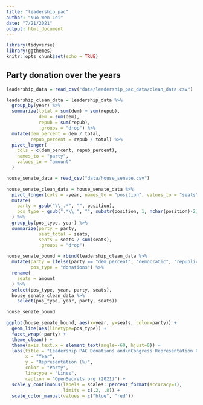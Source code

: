 ```yaml
---
title: "leadership_pac"
author: "Nuo Wen Lei"
date: "7/21/2021"
output: html_document
---
```


```r
library(tidyverse)
library(ggthemes)
knitr::opts_chunk$set(echo = TRUE)
```

## Party donation over the years


```r
leadership_data = read_csv("data/leadership_pac_data/clean_data.csv")

leadership_clean_data = leadership_data %>% 
  group_by(year) %>% 
  summarize(total = sum(dem) + sum(repub),
            dem = sum(dem),
            repub = sum(repub),
            .groups = "drop") %>%
  mutate(dem_percent = dem / total,
         repub_percent = repub / total) %>% 
  pivot_longer(
    cols = c(dem_percent, repub_percent),
    names_to = "party",
    values_to = "amount"
  )
```

```r
house_senate_data = read_csv("data/house_senate.csv")

house_senate_clean_data = house_senate_data %>% 
  pivot_longer(cols = -year, names_to = "position", values_to = "seats") %>% 
  mutate(
    party = gsub("\\_.*", "", position),
    pos_type = gsub(".*\\_", "", substr(position, 1, nchar(position)-2))
  ) %>% 
  group_by(pos_type, year) %>% 
  summarize(party = party,
            seat_total = seats,
            seats = seats / sum(seats),
            .groups = "drop")
```

```r
house_senate_bound = rbind(leadership_clean_data %>% 
  mutate(party = ifelse(party == "dem_percent", "democratic", "republican"),
         pos_type = "donations") %>% 
  rename(
    seats = amount
  ) %>% 
  select(pos_type, year, party, seats),
  house_senate_clean_data %>% 
    select(pos_type, year, party, seats))

house_senate_bound
```

```r
ggplot(house_senate_bound, aes(x=year, y=seats, color=party)) +
  geom_line(aes(linetype=pos_type)) +
  facet_wrap(~party) +
  theme_clean() +
  theme(axis.text.x = element_text(angle=-60, hjust=0)) +
  labs(title = "Leadership PAC Donations and\nCongress Representation Over Time",
       x = "Year",
       y = "Representation (%)",
       color = "Party",
       linetype = "Lines",
       caption = "OpenSecrets.org (2021)") +
  scale_y_continuous(labels = scales::percent_format(accuracy=1),
                     limits = c(.2, .8)) +
  scale_color_manual(values = c("blue", "red"))
```




